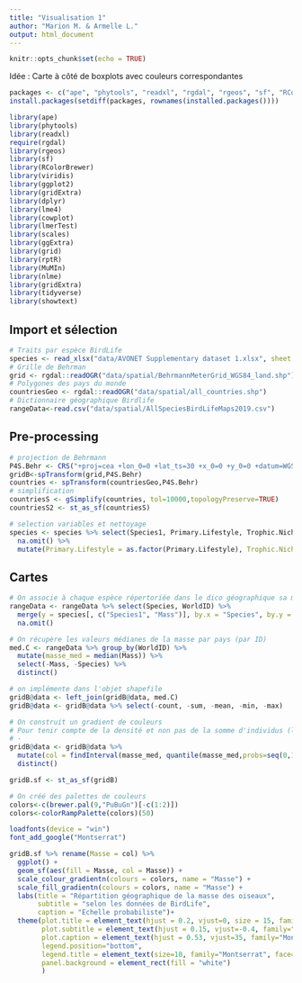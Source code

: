 ```yaml
---
title: "Visualisation 1"
author: "Marion M. & Armelle L."
output: html_document
---
```


```r
knitr::opts_chunk$set(echo = TRUE)
```

Idée : Carte à côté de boxplots avec couleurs correspondantes 

```r
packages <- c("ape", "phytools", "readxl", "rgdal", "rgeos", "sf", "RColorBrewer", "viridis", "ggplot2", "gridExtra", "dplyr", "lme4", "cowplot","lmerTest","scales","ggExtra","grid","rptR","MuMIn","nlme", "gridExtra", "tidyverse")
install.packages(setdiff(packages, rownames(installed.packages())))

library(ape)
library(phytools)
library(readxl)
require(rgdal)
library(rgeos)
library(sf)
library(RColorBrewer)
library(viridis)
library(ggplot2)
library(gridExtra)
library(dplyr)
library(lme4)
library(cowplot)
library(lmerTest)
library(scales)
library(ggExtra)
library(grid)
library(rptR)
library(MuMIn)
library(nlme)
library(gridExtra)
library(tidyverse)
library(showtext)
```

## Import et sélection 

```r
# Traits par espèce BirdLife
species <- read_xlsx("data/AVONET Supplementary dataset 1.xlsx", sheet = 2)
# Grille de Behrman
grid <- rgdal::readOGR("data/spatial/BehrmannMeterGrid_WGS84_land.shp")
# Polygones des pays du monde
countriesGeo <- rgdal::readOGR("data/spatial/all_countries.shp")
# Dictionnaire géographique Birdlife 
rangeData<-read.csv("data/spatial/AllSpeciesBirdLifeMaps2019.csv")
```

## Pre-processing

```r
# projection de Behrmann
P4S.Behr <- CRS("+proj=cea +lon_0=0 +lat_ts=30 +x_0=0 +y_0=0 +datum=WGS84 +ellps=WGS84 +units=m +no_defs")
gridB<-spTransform(grid,P4S.Behr)
countries <- spTransform(countriesGeo,P4S.Behr)
# simplification
countriesS <- gSimplify(countries, tol=10000,topologyPreserve=TRUE)
countriesS2 <- st_as_sf(countriesS)

# selection variables et nettoyage
species <- species %>% select(Species1, Primary.Lifestyle, Trophic.Niche, Mass) %>% 
  na.omit() %>% 
  mutate(Primary.Lifestyle = as.factor(Primary.Lifestyle), Trophic.Niche = as.factor(Trophic.Niche))
```

## Cartes

```r
# On associe à chaque espèce répertoriée dans le dico géographique sa masse
rangeData <- rangeData %>% select(Species, WorldID) %>% 
  merge(y = species[, c("Species1", "Mass")], by.x = "Species", by.y = "Species1") %>% 
  na.omit()

# On récupère les valeurs médianes de la masse par pays (par ID)
med.C <- rangeData %>% group_by(WorldID) %>% 
  mutate(masse_med = median(Mass)) %>% 
  select(-Mass, -Species) %>% 
  distinct()

# on implémente dans l'objet shapefile 
gridB@data <- left_join(gridB@data, med.C)
gridB@data <- gridB@data %>% select(-count, -sum, -mean, -min, -max)

# On construit un gradient de couleurs
# Pour tenir compte de la densité et non pas de la somme d'individus (les masses allant de 22g à 111kg), on construit des groupes d'intervalles. On construit les 50 quantiles (0%, 2%, 4%, ...) et le groupe 1 correspond au premier quantile (un seul individu), le groupe 2 aux individus qui ne sont pas dans le groupe 1 mais dans le second quantile, le groupe 3 aux individus du troisième quantiles mais pas dans le groupe 2, etc...
# - 
gridB@data <- gridB@data %>% 
  mutate(col = findInterval(masse_med, quantile(masse_med,probs=seq(0,1,0.02),na.rm=T), all.inside = TRUE)) %>% 
  distinct()

gridB.sf <- st_as_sf(gridB)

# On créé des palettes de couleurs
colors<-c(brewer.pal(9,"PuBuGn")[-c(1:2)])
colors<-colorRampPalette(colors)(50)
```


```r
loadfonts(device = "win")
font_add_google("Montserrat")

gridB.sf %>% rename(Masse = col) %>%  
  ggplot() +
  geom_sf(aes(fill = Masse, col = Masse)) +
  scale_colour_gradientn(colours = colors, name = "Masse") +
  scale_fill_gradientn(colours = colors, name = "Masse") +
  labs(title = "Répartition géographique de la masse des oiseaux", 
       subtitle = "selon les données de BirdLife", 
       caption = "Echelle probabiliste")+
  theme(plot.title = element_text(hjust = 0.2, vjust=0, size = 15, family="Montserrat", face="bold"),
        plot.subtitle = element_text(hjust = 0.15, vjust=-0.4, family="Montserrat"),
        plot.caption = element_text(hjust = 0.53, vjust=35, family="Montserrat", face = "italic"),
        legend.position="bottom", 
        legend.title = element_text(size=10, family="Montserrat", face="bold", vjust = 0.8),
        panel.background = element_rect(fill = "white")
        )
```

